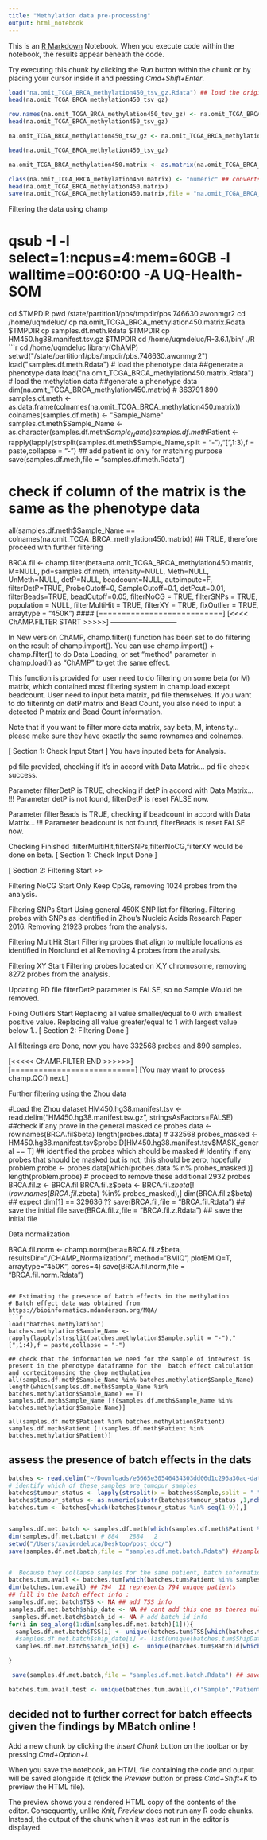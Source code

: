 ```yaml
---
title: "Methylation data pre-processing"
output: html_notebook
---
```


This is an [R Markdown](http://rmarkdown.rstudio.com) Notebook. When you execute code within the notebook, the results appear beneath the code. 

Try executing this chunk by clicking the *Run* button within the chunk or by placing your cursor inside it and pressing *Cmd+Shift+Enter*. 

```r
load("na.omit_TCGA_BRCA_methylation450_tsv_gz.Rdata") ## load the original data 
head(na.omit_TCGA_BRCA_methylation450_tsv_gz)

row.names(na.omit_TCGA_BRCA_methylation450_tsv_gz) <- na.omit_TCGA_BRCA_methylation450_tsv_gz[,1] ## removes the first column which is the cg i
head(na.omit_TCGA_BRCA_methylation450_tsv_gz)

na.omit_TCGA_BRCA_methylation450_tsv_gz <- na.omit_TCGA_BRCA_methylation450_tsv_gz[,-1] ## removes the first column which is the cg id

head(na.omit_TCGA_BRCA_methylation450_tsv_gz)

na.omit_TCGA_BRCA_methylation450.matrix <- as.matrix(na.omit_TCGA_BRCA_methylation450_tsv_gz) ## convert to matrix form

class(na.omit_TCGA_BRCA_methylation450.matrix) <- "numeric" ## converts the data to a numeric matrix 
head(na.omit_TCGA_BRCA_methylation450.matrix)
save(na.omit_TCGA_BRCA_methylation450.matrix,file = "na.omit_TCGA_BRCA_methylation450.matrix.Rdata") ## save the file 
```

######################## Filtering the data using champ #############################
# qsub -I -l select=1:ncpus=4:mem=60GB -l walltime=00:60:00 -A UQ-Health-SOM
cd $TMPDIR
pwd
/state/partition1/pbs/tmpdir/pbs.746630.awonmgr2
cd /home/uqmdeluc/
cp na.omit_TCGA_BRCA_methylation450.matrix.Rdata $TMPDIR
cp samples.df.meth.Rdata $TMPDIR
cp HM450.hg38.manifest.tsv.gz $TMPDIR
cd /home/uqmdeluc/R-3.6.1/bin/
./R
```r
cd /home/uqmdeluc
library(ChAMP)
setwd("/state/partition1/pbs/tmpdir/pbs.746630.awonmgr2")
load("samples.df.meth.Rdata") # load the phenotype data
##generate a phenotype data
load("na.omit_TCGA_BRCA_methylation450.matrix.Rdata") # load the methylation data
##generate a phenotype data
dim(na.omit_TCGA_BRCA_methylation450.matrix) # 363791    890
samples.df.meth <- as.data.frame(colnames(na.omit_TCGA_BRCA_methylation450.matrix))
colnames(samples.df.meth) <- "Sample_Name"
samples.df.meth$Sample_Name <- as.character(samples.df.meth$Sample_Name)
samples.df.meth$Patient <- rapply(lapply(strsplit(samples.df.meth$Sample_Name,split = "-"),"[",1:3),f = paste,collapse = "-") ## add patient id only for matching purpose 
save(samples.df.meth,file = "samples.df.meth.Rdata")

# check if column of the matrix is the same as the phenotype data 
all(samples.df.meth$Sample_Name == colnames(na.omit_TCGA_BRCA_methylation450.matrix)) ## TRUE, therefore  proceed with further filtering 

BRCA.fil <- champ.filter(beta=na.omit_TCGA_BRCA_methylation450.matrix,
             M=NULL,
pd=samples.df.meth,
intensity=NULL,
Meth=NULL,
UnMeth=NULL,
detP=NULL,
beadcount=NULL,
autoimpute=F,
filterDetP=TRUE,
ProbeCutoff=0,
SampleCutoff=0.1,
detPcut=0.01,
filterBeads=TRUE,
beadCutoff=0.05,
filterNoCG = TRUE,
filterSNPs = TRUE,
population = NULL,
filterMultiHit = TRUE,
filterXY = TRUE,
fixOutlier = TRUE,
arraytype = "450K")
####
[===========================]
[<<<< ChAMP.FILTER START >>>>>]
-----------------------------

In New version ChAMP, champ.filter() function has been set to do filtering on the result of champ.import(). You can use champ.import() + champ.filter() to do Data Loading, or set "method" parameter in champ.load() as "ChAMP" to get the same effect.

This function is provided for user need to do filtering on some beta (or M) matrix, which contained most filtering system in champ.load except beadcount. User need to input beta matrix, pd file themselves. If you want to do filterintg on detP matrix and Bead Count, you also need to input a detected P matrix and Bead Count information.

Note that if you want to filter more data matrix, say beta, M, intensity... please make sure they have exactly the same rownames and colnames.


[ Section 1:  Check Input Start ]
  You have inputed beta for Analysis.

  pd file provided, checking if it's in accord with Data Matrix...
    pd file check success.

  Parameter filterDetP is TRUE, checking if detP in accord with Data Matrix...
    !!! Parameter detP is not found, filterDetP is reset FALSE now.

  Parameter filterBeads is TRUE, checking if beadcount in accord with Data Matrix...
    !!! Parameter beadcount is not found, filterBeads is reset FALSE now.

  Checking Finished :filterMultiHit,filterSNPs,filterNoCG,filterXY would be done on beta.
[ Section 1: Check Input Done ]


[ Section 2: Filtering Start >>

  Filtering NoCG Start
    Only Keep CpGs, removing 1024 probes from the analysis.

  Filtering SNPs Start
    Using general 450K SNP list for filtering.
    Filtering probes with SNPs as identified in Zhou's Nucleic Acids Research Paper 2016.
    Removing 21923 probes from the analysis.

  Filtering MultiHit Start
    Filtering probes that align to multiple locations as identified in Nordlund et al
    Removing 4 probes from the analysis.

  Filtering XY Start
    Filtering probes located on X,Y chromosome, removing 8272 probes from the analysis.

  Updating PD file
    filterDetP parameter is FALSE, so no Sample Would be removed.

  Fixing Outliers Start
    Replacing all value smaller/equal to 0 with smallest positive value.
    Replacing all value greater/equal to 1 with largest value below 1..
[ Section 2: Filtering Done ]

 All filterings are Done, now you have 332568 probes and 890 samples.

[<<<<< ChAMP.FILTER END >>>>>>]
[===========================]
[You may want to process champ.QC() next.]
 

############ Further filtering using the Zhou data##################

#Load the Zhou dataset 
HM450.hg38.manifest.tsv <- read.delim("HM450.hg38.manifest.tsv.gz", stringsAsFactors=FALSE)
##check if any prove in the general masked ce
probes.data <- row.names(BRCA.fil$beta)
length(probes.data)  # 332568
probes_masked <- HM450.hg38.manifest.tsv$probeID[HM450.hg38.manifest.tsv$MASK_general == T] ## identified the probes which should be masked 
# Identify if any probes that should be masked  but is not; this should be zero, hopefully
problem.probe <- probes.data[which(probes.data %in% probes_masked )]
length(problem.probe)
# proceed to remove these additional 2932 probes 
BRCA.fil.z <- BRCA.fil
BRCA.fil.z$beta <- BRCA.fil.z$beta[!(row.names(BRCA.fil.z$beta) %in% probes_masked),]
dim(BRCA.fil.z$beta) ## expect dim[1] == 329636 ??
save(BRCA.fil,file = "BRCA.fil.Rdata") ## save the initial file
save(BRCA.fil.z,file = "BRCA.fil.z.Rdata") ## save the initial file

########################## Data normalization #################################

BRCA.fil.norm <- champ.norm(beta=BRCA.fil.z$beta,
           resultsDir="./CHAMP_Normalization/",
           method="BMIQ",
           plotBMIQ=T,
           arraytype="450K",
           cores=4)
save(BRCA.fil.norm,file = "BRCA.fil.norm.Rdata")
```

## Estimating the presence of batch effects in the methylation 
# Batch effect data was obtained from https://bioinformatics.mdanderson.org/MQA/
```r
load("batches.methylation")
batches.methylation$Sample_Name <- rapply(lapply(strsplit(batches.methylation$Sample,split = "-"),"[",1:4),f = paste,collapse = "-")

## check that the information we need for the sample of intewrest is present in the phenotype dataframne for the  batch effect calculation and cortecitonusing the chop methulation 
all(samples.df.meth$Sample_Name %in% batches.methylation$Sample_Name)
length(which(samples.df.meth$Sample_Name %in% batches.methylation$Sample_Name) == T)
samples.df.meth$Sample_Name [!(samples.df.meth$Sample_Name %in% batches.methylation$Sample_Name)]

all(samples.df.meth$Patient %in% batches.methylation$Patient)
samples.df.meth$Patient [!(samples.df.meth$Patient %in% batches.methylation$Patient)]

```
## assess the presence of batch effects in the dats 
```r
batches <- read.delim("~/Downloads/e6665e30546434303dd06d1c296a30ac-data/original/batches.tsv") # downloaded data from https://bioinformatics.mdanderson.org/MQA/
# identify which of these samples are tumopur samples  
batches$tumour_status <- lapply(strsplit(x = batches$Sample,split = "-"),"[[",4)
batches$tumour_status <- as.numeric(substr(batches$tumour_status ,1,nchar(batches$tumour_status )-1))
batches.tum <- batches[which(batches$tumour_status %in% seq(1-9)),]


samples.df.met.batch <- samples.df.meth[which(samples.df.meth$Patient %in% batches.tum$Patient),]# 884/890 available
dim(samples.df.met.batch) # 884   2884   2
setwd("/Users/xavierdeluca/Desktop/post_doc/")
save(samples.df.met.batch,file = "samples.df.met.batch.Rdata") ##sample information for those samples with batch information 


#  Because they collapse samples for the same patient, batch information becomes problematic to source.....
batches.tum.avail <- batches.tum[which(batches.tum$Patient %in% samples.df.meth$Patient),] ## only keep batch info for the sample we need 
dim(batches.tum.avail) ## 794  11 represents 794 unique patients
## fill in the batch effect info : 
samples.df.met.batch$TSS <- NA ## add TSS info
samples.df.met.batch$ship_date <- NA ## cant add this one as theres multiple netries for each patient for some of the samples...
 samples.df.met.batch$batch_id <- NA # add batch id info
for(i in seq_along(1:dim(samples.df.met.batch)[1])){
  samples.df.met.batch$TSS[i] <- unique(batches.tum$TSS[which(batches.tum$Patient == samples.df.met.batch$Patient[i])])
  #samples.df.met.batch$ship_date[i] <- list(unique(batches.tum$ShipDate[which(batches.tum$Patient == samples.df.met.batch$Patient[i])]))
  samples.df.met.batch$batch_id[i] <-  unique(batches.tum$BatchId[which(batches.tum$Patient == samples.df.met.batch$Patient[i])])

}

 save(samples.df.met.batch,file = "samples.df.met.batch.Rdata") ## save ethe samples for which we have methylation and batch info ready to go.

batches.tum.avail.test <- unique(batches.tum.avail[,c("Sample","Patient","BatchId","TSS")])
```
## decided not to further correct for batch effeects given the findings by MBatch online ! 
Add a new chunk by clicking the *Insert Chunk* button on the toolbar or by pressing *Cmd+Option+I*.

When you save the notebook, an HTML file containing the code and output will be saved alongside it (click the *Preview* button or press *Cmd+Shift+K* to preview the HTML file). 

The preview shows you a rendered HTML copy of the contents of the editor. Consequently, unlike *Knit*, *Preview* does not run any R code chunks. Instead, the output of the chunk when it was last run in the editor is displayed.

